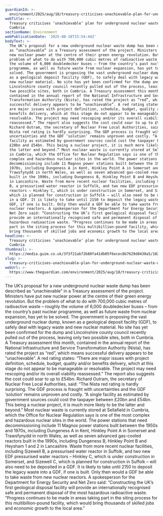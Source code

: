 ```yaml
---
guardianId: >-
  environment/2025/aug/18/treasury-criticises-unachievable-plan-for-underground-nuclear-waste-dump-in-cumbria
webTitle: >-
  Treasury criticises ‘unachievable’ plan for underground nuclear waste dump in
  Cumbria
sectionName: Environment
webPublicationDate: '2025-08-18T15:54:44Z'
bodyText: >-
  The UK’s proposal for a new underground nuclear waste dump has been described
  as “unachievable” in a Treasury assessment of the project. Ministers have put
  new nuclear power at the centre of their green energy revolution. But the
  problem of what to do with 700,000 cubic metres of radioactive waste – roughly
  the volume of 6,000 doubledecker buses – from the country’s past nuclear
  programme, as well as future waste from nuclear expansion, has yet to be
  solved. The government is proposing the vast underground nuclear dump, known
  as a geological deposit facility (GDF), to safely deal with legacy waste and
  new nuclear material. No site has yet been confirmed for the dump and
  Lincolnshire county council recently pulled out of the process, leaving only
  two possible sites, both in Cumbria. A Treasury assessment this month,
  contained in the annual report of the National Infrastructure and Service
  Transformation Authority (Nista), has rated the project as “red”, which means
  successful delivery appears to be “unachievable”. A red rating states: “There
  are major issues with project definition, schedule, budget, quality and/or
  benefits delivery, which at this stage do not appear to be manageable or
  resolvable. The project may need rescoping and/or its overall viability
  reassessed.” The report also suggests the cost could soar to up to £54bn.
  Richard Outram, the secretary of Nuclear Free Local Authorities, said: “The
  Nista red rating is hardly surprising. The GDF process is fraught with
  uncertainties and the GDF ‘solution’ remains unproven and costly. “A single
  facility as estimated by government sources could cost the taxpayer between
  £20bn and £54bn. This being a nuclear project, it is much more likely to be
  the latter and beyond.” Most nuclear waste is currently stored at Sellafield
  in Cumbria, which the Office for Nuclear Regulation says is one of the most
  complex and hazardous nuclear sites in the world. The power stations that need
  decommissioning include 11 Magnox power stations built between the 1950s and
  1970s, including Dungeness A in Kent, Hinkley Point A in Somerset and
  Trawsfynydd in north Wales, as well as seven advanced gas-cooled reactors
  built in the 1990s, including Dungeness B, Hinkley Point B and Heysham 1 and 2
  in Lancashire. Waste from more recent nuclear facilities, including Sizewell
  B, a pressurised water reactor in Suffolk, and two new EDF pressurised water
  reactors – Hinkley C, which is under construction in Somerset, and Sizewell C,
  which is planned for construction in Suffolk – will also need to be deposited
  in a GDF. It is likely to take until 2150 to deposit the legacy waste into a
  GDF, if one is built. Only then would a GDF be able to take waste from new
  nuclear reactors. A spokesperson for the Department for Energy Security and
  Net Zero said: “Constructing the UK’s first geological disposal facility will
  provide an internationally recognised safe and permanent disposal of the most
  hazardous radioactive waste. “Progress continues to be made in areas taking
  part in the siting process for this multibillion-pound facility, which would
  bring thousands of skilled jobs and economic growth to the local area.”
headline: >-
  Treasury criticises ‘unachievable’ plan for underground nuclear waste dump in
  Cumbria
thumbnail: >-
  https://media.guim.co.uk/3f3f21ab72b80fa41db05f6ecec8b7629d8430a5/102_163_4773_3818/500.jpg
slug: >-
  treasury-criticises-unachievable-plan-for-underground-nuclear-waste-dump-in-cumbria
webUrl: >-
  https://www.theguardian.com/environment/2025/aug/18/treasury-criticises-unachievable-plan-for-underground-nuclear-waste-dump-in-cumbria
---
```

The UK’s proposal for a new underground nuclear waste dump has been described as “unachievable” in a Treasury assessment of the project. Ministers have put new nuclear power at the centre of their green energy revolution. But the problem of what to do with 700,000 cubic metres of radioactive waste – roughly the volume of 6,000 doubledecker buses – from the country’s past nuclear programme, as well as future waste from nuclear expansion, has yet to be solved. The government is proposing the vast underground nuclear dump, known as a geological deposit facility (GDF), to safely deal with legacy waste and new nuclear material. No site has yet been confirmed for the dump and Lincolnshire county council recently pulled out of the process, leaving only two possible sites, both in Cumbria. A Treasury assessment this month, contained in the annual report of the National Infrastructure and Service Transformation Authority (Nista), has rated the project as “red”, which means successful delivery appears to be “unachievable”. A red rating states: “There are major issues with project definition, schedule, budget, quality and/or benefits delivery, which at this stage do not appear to be manageable or resolvable. The project may need rescoping and/or its overall viability reassessed.” The report also suggests the cost could soar to up to £54bn. Richard Outram, the secretary of Nuclear Free Local Authorities, said: “The Nista red rating is hardly surprising. The GDF process is fraught with uncertainties and the GDF ‘solution’ remains unproven and costly. “A single facility as estimated by government sources could cost the taxpayer between £20bn and £54bn. This being a nuclear project, it is much more likely to be the latter and beyond.” Most nuclear waste is currently stored at Sellafield in Cumbria, which the Office for Nuclear Regulation says is one of the most complex and hazardous nuclear sites in the world. The power stations that need decommissioning include 11 Magnox power stations built between the 1950s and 1970s, including Dungeness A in Kent, Hinkley Point A in Somerset and Trawsfynydd in north Wales, as well as seven advanced gas-cooled reactors built in the 1990s, including Dungeness B, Hinkley Point B and Heysham 1 and 2 in Lancashire. Waste from more recent nuclear facilities, including Sizewell B, a pressurised water reactor in Suffolk, and two new EDF pressurised water reactors – Hinkley C, which is under construction in Somerset, and Sizewell C, which is planned for construction in Suffolk – will also need to be deposited in a GDF. It is likely to take until 2150 to deposit the legacy waste into a GDF, if one is built. Only then would a GDF be able to take waste from new nuclear reactors. A spokesperson for the Department for Energy Security and Net Zero said: “Constructing the UK’s first geological disposal facility will provide an internationally recognised safe and permanent disposal of the most hazardous radioactive waste. “Progress continues to be made in areas taking part in the siting process for this multibillion-pound facility, which would bring thousands of skilled jobs and economic growth to the local area.”
